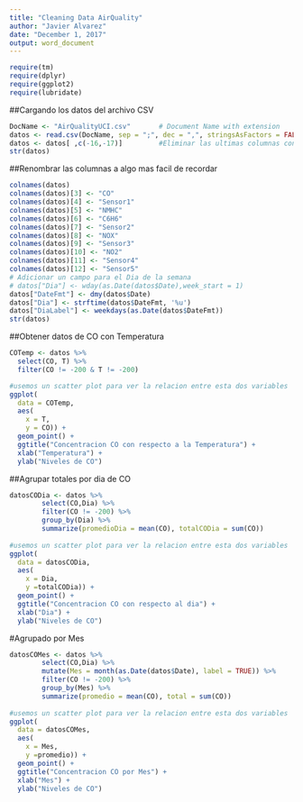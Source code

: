 ```yaml
---
title: "Cleaning Data AirQuality"
author: "Javier Alvarez"
date: "December 1, 2017"
output: word_document
---
```


```r
require(tm)
require(dplyr)
require(ggplot2)
require(lubridate)
```


##Cargando los datos del archivo CSV
```r
DocName <- "AirQualityUCI.csv"       # Document Name with extension
datos <- read.csv(DocName, sep = ";", dec = ",", stringsAsFactors = FALSE)
datos <- datos[ ,c(-16,-17)]         #Eliminar las ultimas columnas con datos NA
str(datos)

```

##Renombrar las columnas a algo mas facil de recordar
```r
colnames(datos)
colnames(datos)[3] <- "CO"
colnames(datos)[4] <- "Sensor1"
colnames(datos)[5] <- "NMHC"
colnames(datos)[6] <- "C6H6"
colnames(datos)[7] <- "Sensor2"
colnames(datos)[8] <- "NOX"
colnames(datos)[9] <- "Sensor3"
colnames(datos)[10] <- "NO2"
colnames(datos)[11] <- "Sensor4"
colnames(datos)[12] <- "Sensor5"
# Adicionar un campo para el Dia de la semana
# datos["Dia"] <- wday(as.Date(datos$Date),week_start = 1)
datos["DateFmt"] <- dmy(datos$Date)
datos["Dia"] <- strftime(datos$DateFmt, '%u')
datos["DiaLabel"] <- weekdays(as.Date(datos$DateFmt))
str(datos)
```

##Obtener datos de CO con Temperatura
```r
COTemp <- datos %>% 
  select(CO, T) %>%
  filter(CO != -200 & T != -200) 

#usemos un scatter plot para ver la relacion entre esta dos variables
ggplot(
  data = COTemp,
  aes(
    x = T,
    y = CO)) + 
  geom_point() + 
  ggtitle("Concentracion CO con respecto a la Temperatura") +
  xlab("Temperatura") +
  ylab("Niveles de CO")

```

##Agrupar totales por dia de CO
```r
datosCODia <- datos %>%
        select(CO,Dia) %>%
        filter(CO != -200) %>%
        group_by(Dia) %>%
        summarize(promedioDia = mean(CO), totalCODia = sum(CO))
        
#usemos un scatter plot para ver la relacion entre esta dos variables
ggplot(
  data = datosCODia,
  aes(
    x = Dia,
    y =totalCODia)) + 
  geom_point() + 
  ggtitle("Concentracion CO con respecto al dia") +
  xlab("Dia") +
  ylab("Niveles de CO")
```
#Agrupado por Mes
```r
datosCOMes <- datos %>%
        select(CO,Dia) %>%
        mutate(Mes = month(as.Date(datos$Date), label = TRUE)) %>%
        filter(CO != -200) %>%
        group_by(Mes) %>%
        summarize(promedio = mean(CO), total = sum(CO))
        
#usemos un scatter plot para ver la relacion entre esta dos variables
ggplot(
  data = datosCOMes,
  aes(
    x = Mes,
    y =promedio)) + 
  geom_point() + 
  ggtitle("Concentracion CO por Mes") +
  xlab("Mes") +
  ylab("Niveles de CO")
```

